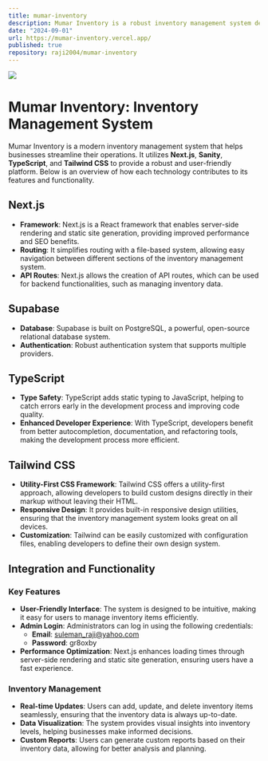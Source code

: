 ```yaml
---
title: mumar-inventory
description: Mumar Inventory is a robust inventory management system designed to streamline operations and improve efficiency.
date: "2024-09-01"
url: https://mumar-inventory.vercel.app/
published: true
repository: raji2004/mumar-inventory
---
```



[![](https://firebasestorage.googleapis.com/v0/b/swift-a58a0.appspot.com/o/Screenshot%20(457).png?alt=media&token=77c63c8d-da63-4c5f-bfed-7cc656145780)](https://vog-tech.vercel.app/)

# Mumar Inventory: Inventory Management System

Mumar Inventory is a modern inventory management system that helps businesses streamline their operations. It utilizes **Next.js**, **Sanity**, **TypeScript**, and **Tailwind CSS** to provide a robust and user-friendly platform. Below is an overview of how each technology contributes to its features and functionality.

## Next.js

- **Framework**: Next.js is a React framework that enables server-side rendering and static site generation, providing improved performance and SEO benefits.
- **Routing**: It simplifies routing with a file-based system, allowing easy navigation between different sections of the inventory management system.
- **API Routes**: Next.js allows the creation of API routes, which can be used for backend functionalities, such as managing inventory data.

## Supabase
- **Database**: Supabase is built on PostgreSQL, a powerful, open-source relational database system.
- **Authentication**: Robust authentication system that supports multiple providers.
 

## TypeScript

- **Type Safety**: TypeScript adds static typing to JavaScript, helping to catch errors early in the development process and improving code quality.
- **Enhanced Developer Experience**: With TypeScript, developers benefit from better autocompletion, documentation, and refactoring tools, making the development process more efficient.

## Tailwind CSS

- **Utility-First CSS Framework**: Tailwind CSS offers a utility-first approach, allowing developers to build custom designs directly in their markup without leaving their HTML.
- **Responsive Design**: It provides built-in responsive design utilities, ensuring that the inventory management system looks great on all devices.
- **Customization**: Tailwind can be easily customized with configuration files, enabling developers to define their own design system.

## Integration and Functionality

### Key Features
- **User-Friendly Interface**: The system is designed to be intuitive, making it easy for users to manage inventory items efficiently.
- **Admin Login**: Administrators can log in using the following credentials:
  - **Email**: suleman_raji@yahoo.com
  - **Password**: gr8oxby
- **Performance Optimization**: Next.js enhances loading times through server-side rendering and static site generation, ensuring users have a fast experience.
### Inventory Management

- **Real-time Updates**: Users can add, update, and delete inventory items seamlessly, ensuring that the inventory data is always up-to-date.
- **Data Visualization**: The system provides visual insights into inventory levels, helping businesses make informed decisions.
- **Custom Reports**: Users can generate custom reports based on their inventory data, allowing for better analysis and planning.

